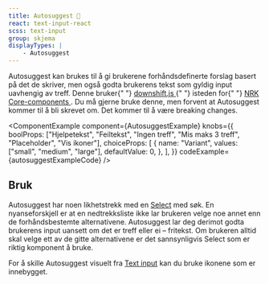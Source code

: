 ```yaml
---
title: ­Autosuggest 🧪
react: text-input-react
scss: text-input
group: skjema
displayTypes: |
    - Autosuggest
---
```



<Ingress>
    Autosuggest kan brukes til å gi brukerene forhåndsdefinerte forslag basert på det de skriver, men også godta
    brukerens tekst som gyldig input uavhengig av treff.
</Ingress>

<Experimental>
    Denne bruker{" "}
    <a className="jkl-link jkl-link--external" href="https://github.com/downshift-js/downshift">
        downshift.js
    </a>{" "}
    isteden for{" "}
    <a
        className="jkl-link jkl-link--external"
        href="https://static.nrk.no/core-components/latest/index.html?core-suggest/readme.md"
    >
        NRK Core-components
    </a>
    . Du må gjerne bruke denne, men forvent at Autosuggest kommer til å bli skrevet om. Det kommer til å være breaking changes.
</Experimental>

<ComponentExample
    component={AutosuggestExample}
    knobs={{
        boolProps: ["Hjelpetekst", "Feiltekst", "Ingen treff", "Mis maks 3 treff", "Placeholder", "Vis ikoner"],
        choiceProps: [
            {
                name: "Variant",
                values: ["small", "medium", "large"],
                defaultValue: 0,
            },
        ],
    }}
    codeExample={autosuggestExampleCode}
/>

## Bruk

Autosuggest har noen likhetstrekk med en [Select](/komponenter/select) med søk. En nyanseforskjell er at en nedtrekksliste ikke lar brukeren velge noe annet enn de forhåndsbestemte alternativene. Autosuggest lar deg derimot godta brukerens input uansett om det er treff eller ei – fritekst. Om brukeren alltid skal velge ett av de gitte alternativene er det sannsynligvis Select som er riktig komponent å bruke.

For å skille Autosuggest visuelt fra [Text input](/komponenter/textinput) kan du bruke ikonene som er innebygget.
